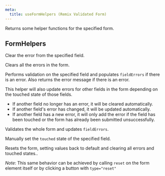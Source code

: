 ```yaml
---
meta:
  title: useFormHelpers (Remix Validated Form)
---
```



<PropHeader
  variant="h1"
  prop="useFormHelpers"
  type="(formId?: string) => FormHelpers"
/>

Returns some helper functions for the specified form.

## FormHelpers

<PropHeader
  prop="clearError"
  type="(fieldName: string) => void"
/>

Clear the error from the specified field.

<PropHeader prop="clearAllErrors" type="() => void" />

Clears all the errors in the form.

<PropHeader
  prop="validateField"
  type="(fieldName: string) => Promise<string | null>"
/>

Performs validation on the specified field and populates `fieldErrors` if there is an error.
Also returns the error message if there is an error.

This helper will also update errors for other fields in the form depending on the touched state of those fields.

- If another field no longer has an error, it will be cleared automatically.
- If another field's error has changed, it will be updated automatically.
- If another field has a new error, it will only add the error if the field has been touched or the form has already been submitted unsuccessfully.

<PropHeader prop="validate" type="() => void" />

Validates the whole form and updates `fieldErrors`.

<PropHeader
  prop="setFieldTouched"
  type="(fieldName: string, touched: boolean) => void"
/>

Manually set the `touched` state of the specified field.

<PropHeader prop="reset" type="() => void" />

Resets the form, setting values back to default
and clearing all errors and touched states..

_Note_: This same behavior can be achieved by calling `reset` on the form element itself
or by clicking a button with `type="reset"`
